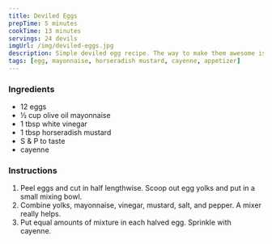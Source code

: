 ```yaml
---
title: Deviled Eggs
prepTime: 5 minutes
cookTime: 13 minutes
servings: 24 devils
imgUrl: /img/deviled-eggs.jpg
description: Simple deviled egg recipe. The way to make them awesome is to add stuff to the filling.
tags: [egg, mayonnaise, horseradish mustard, cayenne, appetizer]
---
```


### Ingredients

- 12 eggs
- 1⁄2 cup olive oil mayonnaise
- 1 tbsp white vinegar
- 1 tbsp horseradish mustard
- S & P to taste
- cayenne

### Instructions

1. Peel eggs and cut in half lengthwise. Scoop out egg yolks and put in a small mixing bowl.
2. Combine yolks, mayonnaise, vinegar, mustard, salt, and pepper. A mixer really helps.
3. Put equal amounts of mixture in each halved egg. Sprinkle with cayenne.
